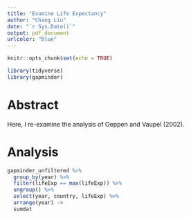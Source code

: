 ```yaml
---
title: "Examine Life Expectancy"
author: "Chang Liu"
date: "`r Sys.Date()`"
output: pdf_document
urlcolor: "blue"
---
```


```r
knitr::opts_chunk$set(echo = TRUE)
```
```r
library(tidyverse)
library(gapminder)
```

# Abstract

Here, I re-examine the analysis of Oeppen and Vaupel (2002).

# Analysis

```r
gapminder_unfiltered %>% 
  group_by(year) %>% 
  filter(lifeExp == max(lifeExp)) %>% 
  ungroup() %>% 
  select(year, country, lifeExp) %>% 
  arrange(year) ->
  sumdat

```